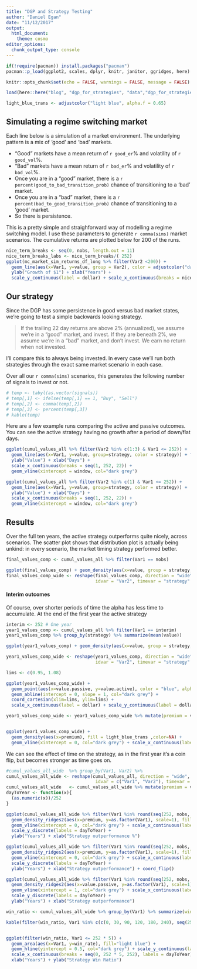 ```yaml
---
title: "DGP and Strategy Testing"
author: "Daniel Egan"
date: "11/12/2017"
output: 
  html_document: 
    theme: cosmo
editor_options: 
  chunk_output_type: console
---
```


```r
if(!require(pacman)) install.packages("pacman")
pacman::p_load(ggplot2, scales, dplyr, knitr, janitor, ggridges, here)

knitr::opts_chunk$set(echo = FALSE, warnings = FALSE, message = FALSE)

load(here::here("blog", "dgp_for_strategies", "data","dgp_for_strategies.RData")) # ~240MB of Data

light_blue_trans <- adjustcolor("light blue", alpha.f = 0.65)     
```

## Simulating a regime switching market
Each line below is a simulation of a market environment. The underlying pattern is a mix of 'good' and 'bad' markets. 

- "Good" markets have a mean return of `r good_er`% and volatility of `r good_vol`%. 
- "Bad" markets have a mean return of `r bad_er`% and volatility of `r bad_vol`%. 
- Once you are in a "good" market, there is a `r percent(good_to_bad_transition_prob)` chance of transitioning to a 'bad' market. 
- Once you are in a "bad" market, there is a `r percent(bad_to_good_transition_prob)` chance of transitioning to a 'good' market. 
- So there is persistence. 

This is a pretty simple and straighforward way of modelling a regime switching model. I use these parameters to generate `r comma(sims)` market scenarios. The cumulative returns are plotted below for 200 of the runs. 


```r
nice_term_breaks <- seq(0, nobs, length.out = 11)
nice_term_breaks_labs <- nice_term_breaks/( 252)
ggplot(mc_market_sim_returns_df_long %>% filter(Var2 <200)) + 
  geom_line(aes(x=Var1, y=value, group = Var2), color = adjustcolor("dark green",alpha.f = 0.2 ))  + 
  ylab("Growth of $1") + xlab("Years") + 
  scale_y_continuous(label = dollar) + scale_x_continuous(breaks = nice_term_breaks, labels = nice_term_breaks_labs )
```

## Our strategy

Since the DGP has some persistence in good versus bad market states, we're going to test a simple backwards looking strategy. 

> If the trailing 22 day returns are above 2% (annualized), we assume we're in a "good" market, and invest. If they are beneath 2%, we assume we're in a "bad" market, and don't invest. We earn no return when not invested. 

I'll compare this to always being invested. In every case we'll run both strategies through the exact same market scenario in each case.

Over all our `r comma(sims)` scenarios, this generates the following number of signals to invest or not. 

```r
# temp <- tabyl(as.vector(signals))
# temp[,1] <- ifelse(temp[,1] == 1, "Buy", "Sell")
# temp[,2] <- comma(temp[,2])
# temp[,3] <- percent(temp[,3])
# kable(temp)
```

Here are a few example runs comparing the active and passive outcomes. You can see the active strategy having no growth after a period of down/flat days.  

```r
ggplot(cumul_values_all %>% filter(Var2 %in% c(1:3) & Var1 <= 252)) + 
  geom_line(aes(x=Var1, y=value, group=strategy, color = strategy)) + facet_grid(Var2 ~ .) + 
  ylab("Value") + xlab("Days") + 
  scale_x_continuous(breaks = seq(1, 252, 22)) + 
  geom_vline(xintercept = window, col="dark grey")

ggplot(cumul_values_all %>% filter(Var2 %in% c(1) & Var1 <= 252)) + 
  geom_line(aes(x=Var1, y=value, group=strategy, color = strategy)) + 
  ylab("Value") + xlab("Days") + 
  scale_x_continuous(breaks = seq(1, 252, 22)) + 
  geom_vline(xintercept = window, col="dark grey")
```

## Results
Over the full ten years, the active strategy outperforms quite nicely, across scenarios. The scatter plot shows that distribution plot is actually being unkind: in every scenario, the market timing strategy performed better. 

```r
final_values_comp <- cumul_values_all %>% filter(Var1 == nobs)

ggplot(final_values_comp) + geom_density(aes(x=value, group = strategy, fill=strategy), alpha = 0.5)
final_values_comp_wide <- reshape(final_values_comp, direction = "wide", 
                                  idvar = "Var2", timevar = "strategy" )

```

#### Interim outcomes
Of course, over shorter periods of time the alpha has less time to accumulate. At the end of the first year the active strategy

```r
interim <- 252 # One year
year1_values_comp <- cumul_values_all %>% filter(Var1 == interim)
year1_values_comp %>% group_by(strategy) %>% summarize(mean(value))

ggplot(year1_values_comp) + geom_density(aes(x=value, group = strategy, fill=strategy), alpha = 0.5)

year1_values_comp_wide <- reshape(year1_values_comp, direction = "wide", 
                                  idvar = "Var2", timevar = "strategy" )

lims <- c(0.95, 1.08)

ggplot(year1_values_comp_wide) + 
  geom_point(aes(x=value.passive, y=value.active), color = "blue", alpha = 0.5) + 
  geom_abline(intercept = 0, slope = 1, col="dark grey") + 
  coord_cartesian(xlim=lims, ylim=lims) + 
  scale_x_continuous(label = dollar) + scale_y_continuous(label = dollar)

year1_values_comp_wide <- year1_values_comp_wide %>% mutate(premium = value.active - value.passive) 


ggplot(year1_values_comp_wide) + 
  geom_density(aes(x=premium), fill = light_blue_trans ,color=NA) + 
  geom_vline(xintercept = 0, col="dark grey") + scale_x_continuous(label = percent)
```

We can see the effect of time on the strategy, as in the first year it's a coin flip, but becomes stronger as time goes on. 


```r
#cumul_values_all_wide  %>% group_by(Var1, Var2) %>%
cumul_values_all_wide <- reshape(cumul_values_all, direction = "wide", 
                                  idvar = c("Var1", "Var2"), timevar = "strategy" )
cumul_values_all_wide   <- cumul_values_all_wide %>% mutate(premium = value.active - value.passive) 
dayToYear <- function(x){
  (as.numeric(x))/252
}

ggplot(cumul_values_all_wide %>% filter(Var1 %in% round(seq(252, nobs, 252)))) +
  geom_density_ridges2(aes(x=premium, y=as.factor(Var1), scale=1), fill=light_blue_trans, color = NA) + 
  geom_vline(xintercept = 0, col="dark grey") + scale_x_continuous(label=percent) + 
  scale_y_discrete(labels = dayToYear) + 
  ylab("Years") + xlab("Strategy outperformance %")

ggplot(cumul_values_all_wide %>% filter(Var1 %in% round(seq(252, nobs, 252)))) +
  geom_density_ridges2(aes(x=premium, y=as.factor(Var1), scale=1), fill=light_blue_trans, color = NA) + 
  geom_vline(xintercept = 0, col="dark grey") + scale_x_continuous(label=percent) + 
  scale_y_discrete(labels = dayToYear) + 
  ylab("Years") + xlab("Strategy outperformance") + coord_flip()
```


```r
ggplot(cumul_values_all_wide %>% filter(Var1 %in% round(seq(252, nobs, 252)))) +
  geom_density_ridges2(aes(x=value.passive, y=as.factor(Var1), scale=1), fill=light_blue_trans, color = NA) + 
  geom_vline(xintercept = 1, col="dark grey") + scale_x_continuous(label=percent) + 
  scale_y_discrete(labels = dayToYear) + 
  ylab("Years") + xlab("Strategy outperformance")
```


```r
win_ratio <- cumul_values_all_wide %>% group_by(Var1) %>% summarize(win_rate = mean(sign(premium)))

kable(filter(win_ratio, Var1 %in% c(c(0, 30, 90, 120, 180, 240), seq(252, 252 * 5, 252))))


ggplot(filter(win_ratio, Var1 <= 252 * 5)) +
  geom_area(aes(x=Var1, y=win_rate), fill="light blue") + 
  geom_hline(yintercept = 0.5, col="dark grey") + scale_y_continuous(label=percent) + 
  scale_x_continuous(breaks = seq(0, 252 * 5, 252), labels = dayToYear) +
  xlab("Years") + ylab("Strategy Win Ratio") 

```
